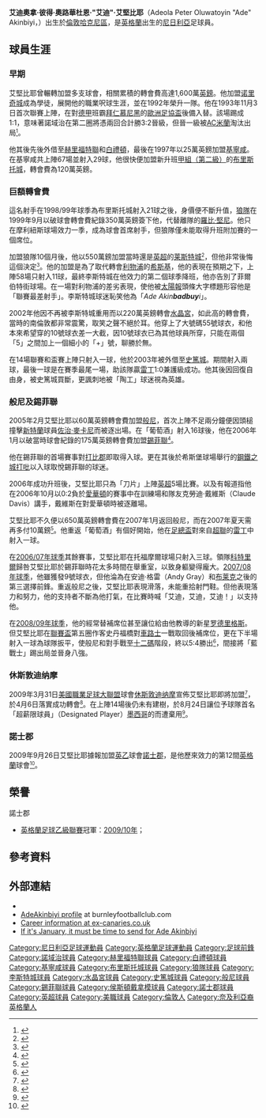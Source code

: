 {{noteTA|G1=足球|G2=FAcup|G3=MLS
|T=zh-hans:埃德·阿金比伊; zh-hk:艾迪·艾堅比耶;
|1=zh-hans:埃德·阿金比伊; zh-hk:艾迪·艾堅比耶;
|2=zh-hans:阿金比伊; zh-hk:艾堅比耶;
|3=zh-hans:罗比·基恩; zh-hk:羅比·堅尼;
|4=zh-hans:埃米尔·赫斯基; zh-hk:希斯基;
|5=zh-hans:乔治·麦卡特尼; zh-hk:佐治·麥卡尼;
|6=zh-hans:科特里尔;zh-hk:哥達里爾;zh-tw:科特里爾;
|7=zh-hans:罗德里格斯; zh-hk:洛迪古斯; zh-tw:羅德里格斯;
|8=zh-hans:布莱克;zh-hk:比歷克;zh-tw:布萊克;
}}
{{Infobox football biography
| name           = 艾迪·艾堅比耶<br />Ade Akinbiyi
| image          = 14 Ade Akinbiyi.jpg
| alt            = 
|  fullname = Adeola Peter Oluwatoyin Akinbiyi
|  nickname =
|  height = {{height|ft=6|in=3}}
|  dateofbirth = {{birth date and age|df=yes|1974|10|10}}
| birth_place    = 英格蘭[[哈克尼區|哈克尼]]
|  position = [[前鋒_(足球)|前鋒]] 
| youthyears1    = 
| youthclubs1    = {{le|Senrab F.C.||Senrab}}
| youthyears2    = 1991–1993
| youthclubs2    = [[诺里奇城足球俱乐部|诺里奇城]]
| years1         = 1993–1997
| clubs1         = [[诺里奇城足球俱乐部|诺里奇城]]
| caps1          = 49
| goals1         = 3
| years2         = 1994
| clubs2         = → [[靴尔福特联足球俱乐部|靴尔福特联]] (loan)
| caps2          = 4
| goals2         = 2
| years3         = 1994
| clubs3         = → [[布莱顿足球俱乐部|布莱顿]] (loan)
| caps3          = 7
| goals3         = 4
| years4         = 1997–1998
| clubs4         = [[吉林汉姆足球俱乐部|吉林汉姆]]
| caps4          = 63
| goals4         = 28
| years5         = 1998–1999
| clubs5         = [[布里斯托尔城足球俱乐部|布里斯托尔城]]
| caps5          = 47
| goals5         = 21
| years6         = 1999–2000
| clubs6         = [[伍尔弗汉普顿流浪足球俱乐部|伍尔弗汉普顿流浪]]
| caps6          = 37
| goals6         = 16
| years7         = 2000–2002
| clubs7         = [[莱斯特城足球俱乐部|莱斯特城]]
| caps7          = 58
| goals7         = 11
| years8         = 2002–2003
| clubs8         = [[水晶宫足球俱乐部|水晶宮]]
| caps8          = 24
| goals8         = 3
| years9         = 2003
| clubs9         = → [[斯托克城足球俱乐部|斯托克城]] (loan)
| caps9          = 4
| goals9         = 2
| years10        = 2003–2005
| clubs10        = [[斯托克城足球俱乐部|斯托克城]]
| caps10         = 59
| goals10        = 17
| years11        = 2005–2006
| clubs11        = [[伯恩利足球俱乐部|伯恩利]]
| caps11         = 39
| goals11        = 16
| years12        = 2006–2007
| clubs12        = [[谢菲尔德联足球俱乐部|谢菲尔德联]]
| caps12         = 18
| goals12        = 3
| years13        = 2007–2009
| clubs13        = [[伯恩利足球俱乐部|伯恩利]]
| caps13         = 70
| goals13        = 10
| years14        = 2009
| clubs14        = [[休斯敦迪纳摩|休斯敦迪纳摩]]
| caps14         = 14
| goals14        = 0
| years15        = 2009–2010
| clubs15        = [[諾士郡足球會|諾士郡]]
| caps15         = 10
| goals15        = 0
| years16        = 2013–2015
| clubs16        = [[科爾溫灣足球會|科爾溫灣]]
| caps16         = 2
| goals16        = 0
| totalcaps      = 505
| totalgoals     = 136
| nationalyears1 = 1999
| nationalteam1  = [[尼日利亞國家足球隊|尼日利亞]]
| nationalcaps1  = 1
| nationalgoals1 = 0
|  pcupdate = 2010年4月29日 (四) 02:53 (UTC)
|  ntupdate = 19:23, 6 October 2007 (UTC)
}}

'''艾迪奧拿·彼得·奧路華杜恩·"艾迪"·艾堅比耶'''（Adeola Peter Oluwatoyin "Ade" Akinbiyi，{{bd|1974年|10月10日|catidx="Akinbiyi"}}）出生於[[倫敦|倫敦]][[哈克尼區|哈克尼區]]，是[[英格蘭|英格蘭]]出生的[[尼日利亞|尼日利亞]]足球員。

==球員生涯==
===早期===
艾堅比耶曾輾轉加盟多支球會，相關累積的轉會費高達1,600萬[[英鎊|英鎊]]。他加盟[[诺里奇城足球俱乐部|诺里奇城]]成為學徒，展開他的職業呎球生涯，並在1992年榮升一隊。他在1993年11月3日首次聯賽上陣，在對[[德甲|德甲]]班霸[[拜仁慕尼黑|拜仁慕尼黑]]的[[歐洲足協盃|歐洲足協盃]]後備入替。該場踢成1:1，意味著諾域治在第二圈將憑兩回合計勝3:2晉級，但晉一級被[[AC米蘭|AC米蘭]]淘汰出局<small><ref>{{cite news|publisher=The Daily Telegraph|url=http://www.telegraph.co.uk/sport/main.jhtml?xml=/sport/2001/11/02/sfnwin03.xml|title=On the Spot: Ade Akinbiyi|date=2001-11-02}}</ref></small>。

他其後先後外借至[[靴尔福特联足球俱乐部|赫里福特聯]]和[[布莱顿足球俱乐部|白禮頓]]，最後在1997年以25萬英鎊加盟[[吉林汉姆足球俱乐部|基寧咸]]。在基寧咸共上陣67場並射入29球，他很快便加盟新升班[[英格蘭足球聯賽|甲組（第二級）]]的[[布里斯托流浪足球俱乐部|布里斯托城]]，轉會費為120萬英鎊。

===巨額轉會費===
這名射手在1998/99年球季為布里斯托城射入21球之後，身價便不斷升值，[[伍尔弗汉普顿流浪足球俱乐部|狼隊]]在1999年9月以破球會轉會費紀錄350萬英鎊簽下他，代替離隊的[[罗比·基恩|羅比·堅尼]]。他只在摩利紐斯球場效力一季，成為球會首席射手，但狼隊僅未能取得升班附加賽的一個席位。

加盟狼隊10個月後，他以550萬鎊加盟當時還是[[英超|英超]]的[[莱斯特城足球俱乐部|莱斯特城]]<small><ref>{{cite news|publisher=[[BBC|BBC]] Sport|url=http://news.bbc.co.uk/sport1/hi/football/teams/s/sheff_utd/4624182.stm|title=Akinbiyi swaps Wolves for Foxes|date=2000-07-25}}</ref></small>，但他非常後悔這個決定<small><ref name="Akinbiyi reveals Leicester regret">{{cite news | title = Akinbiyi reveals Leicester regret | url = http://news.bbc.co.uk/sport2/hi/football/teams/b/burnley/4448704.stm | publisher = [[BBC|BBC]] Sport | date = 2005-11-18 | accessdate = 2008-06-01}}</ref></small>。他的加盟是為了取代轉會[[利物浦足球俱乐部|利物浦]]的[[埃米尔·赫斯基|希斯基]]，他的表現在預期之下，上陣58場只射入11球，最終李斯特城在他效力的第二個球季降班，他亦告別了菲爾伯特街球場。在一場對利物浦的差劣表現，使他被[[太陽報_(英國)|太陽報]]頭條大字標題形容他是「聯賽最差射手」。李斯特城球迷恥笑他為「''Ade Akin'''badbuy'''i''」。

2002年他因不再被李斯特城重用而以220萬英鎊轉會[[水晶宫足球俱乐部|水晶宮]]，如此高的轉會費，當時的南倫敦都非常震驚，取笑之聲不絕於耳。他穿上了大號碼55號球衣，和他本來希望穿的10號球衣差一大截，因10號球衣已為其他球員所穿，只能在兩個「5」之間加上一個細小的「+」號，聊勝於無。

在14場聯賽和盃賽上陣只射入一球，他於2003年被外借至[[斯托克城足球俱乐部|史篤城]]。期間射入兩球，最後一球是在賽季最尾一場，助該隊贏[[雷丁足球俱乐部|雷丁]]1:0兼護級成功。他其後因回復自由身，被史篤城買斷，更諷刺地被「陶工」球迷視為英雄。

===般尼及錫菲聯===
2005年2月艾堅比耶以60萬英鎊轉會費加盟[[伯恩利足球俱乐部|般尼]]，首次上陣不足兩分鐘便因頭槌撞擊[[桑德兰足球俱乐部|新特蘭]]球員[[乔治·麦卡特尼|佐治·麥卡尼]]而被逐出場。在「葡萄酒」射入16球後，他在2006年1月以破當時球會紀錄的175萬英鎊轉會費加盟[[谢菲尔德联足球俱乐部|錫菲聯]]<small><ref>{{cite news|publisher=[[BBC|BBC]] Sport |url=http://news.bbc.co.uk/sport1/hi/football/teams/s/sheff_utd/4624182.stm |title=Akinbiyi and Dyer move to Blades |date=2006-01-26 }}</ref></small>。

他在錫菲聯的首場賽事對[[德比郡足球俱乐部|打比郡]]即取得入球。更在其後於希斯堡球場舉行的[[鋼鐵之城打吡|鋼鐵之城打吡]]以入球取悅錫菲聯的球迷。

2006年成功升班後，艾堅比耶只為「刀片」上陣[[英超|英超]]5場比賽。以及有報道指他在2006年10月以0:2負於[[埃弗顿足球俱乐部|愛華頓]]的賽事中在訓練場和隊友克勞迪·戴維斯（Claude Davis）講手，戴維斯在對愛華頓時被逐離場。

艾堅比耶不久便以650萬英鎊轉會費在2007年1月返回般尼，而在2007年夏天需再多付10萬鎊<small><ref>{{cite news|publisher=[[BBC|BBC]] Sport |url=http://news.bbc.co.uk/sport1/hi/football/teams/b/burnley/6222637.stm |title=Burnley re-sign Blades' Akinbiyi |date=2007-01-01}}</ref></small>。他重返「葡萄酒」有個好開始，他在[[英格蘭足總盃|足總盃]]對來自[[英超|超聯]]的[[雷丁足球俱乐部|雷丁]]中射入一球。

在[[2006年至2007年英格蘭足球冠軍聯賽|2006/07年球季]]其餘賽事，艾堅比耶在托福摩爾球場只射入三球。領隊[[史蒂夫·科特里爾|科特里爾]]歸咎艾堅比耶於錫菲聯時花太多時間在舉重室，以致身軀變得龐大。[[2007年至2008年英格蘭足球冠軍聯賽|2007/08年球季]]，他雖獲發9號球衣，但他淪為在安迪·格雷（Andy Gray）和[[罗比·布莱克|布莱克]]之後的第三選擇前鋒。重返般尼之後，艾堅比耶表現滑落，未能重拾射門鞋。但他表現落力和努力，他的支持者不斷為他打氣，在比賽時喊「艾迪，艾迪，艾迪！」以支持他。

在[[2008年至2009年英格蘭足球冠軍聯賽|2008/09年球季]]，他的經常替補席位甚至讓位給由他教導的新星[[杰伊·罗德里格斯|罗德里格斯]]。但艾堅比耶在[[英格蘭聯賽盃|聯賽盃]]第五圈作客史丹福橋對[[車路士|車路士]]一戰取回後補席位，更在下半場射入一球為球隊扳平，使般尼和對手戰至[[互射十二碼|十二碼]]階段，終以5:4勝出<small><ref>{{cite news|publisher=[[BBC|BBC]] Sport |url=http://news.bbc.co.uk/sport2/hi/football/league_cup/7708814.stm |title=Chelsea 1-1 Burnley (aet) |date=2008-11-12}}</ref></small>，間接將「藍戰士」踢出局並晉身八強。

===休斯敦迪纳摩===
2009年3月31日[[美國職業足球大聯盟|美國職業足球大聯盟]]球會[[休斯敦迪纳摩|休斯敦迪纳摩]]宣佈艾堅比耶即將加盟<small><ref>{{cite news|language=en |url=http://houston.mlsnet.com/news/team_news.jsp?ymd=20090330&content_id=232988&vkey=news_hou&fext=.jsp&team=t200 |title=Akinbiyi could make Dynamo debut Saturday |publisher=侯斯頓戴拿模官網 |date=2009-03-31 |accessdate=2009-04-07 |deadurl=yes |archiveurl=https://web.archive.org/web/20090410025201/http://houston.mlsnet.com/news/team_news.jsp?ymd=20090330&content_id=232988&vkey=news_hou&fext=.jsp&team=t200 |archivedate=2009-04-10 }}</ref></small>，於4月6日落實成功轉會<small><ref>{{cite news |language=en |url=http://news.bbc.co.uk/sport2/hi/football/teams/b/burnley/7973868.stm |title=Akinbiyi seals Houston transfer |publisher=[[BBC|BBC]] Sport |date=2009-04-06 |accessdate=2009-04-07}}</ref></small>。在上陣14場後仍未有建樹，於8月24日讓位予球隊首名「超薪限球員」（Designated Player）[[墨西哥|墨西哥]]的{{le|鲁伊斯·安吉尔·兰丁|Luis Ángel Landín|兰丁}}而遭棄用<small><ref>{{cite news|language=en |url=http://web.mlsnet.com/news/team_news.jsp?ymd=20090820&content_id=6522206&vkey=pr_hou&fext=.jsp&team=t200 |title=Dynamo ink Mexican forward Landín |publisher=侯斯頓戴拿模官網 |date=2009-08-20 |accessdate=2009-09-27 |deadurl=yes |archiveurl=https://web.archive.org/web/20100120050902/http://web.mlsnet.com/news/team_news.jsp?ymd=20090820&content_id=6522206&vkey=pr_hou&fext=.jsp&team=t200 |archivedate=2010-01-20 }}</ref></small>。

===諾士郡===
2009年9月26日艾堅比耶據報加盟[[英乙|英乙]]球會[[諾士郡足球會|諾士郡]]，是他歷來效力的第12間[[英格蘭|英格蘭]]球會<small><ref>{{cite news |language=en |url=http://news.bbc.co.uk/sport2/hi/football/teams/n/notts_county/8276493.stm |title=Notts County swoop for Akinbiyi |publisher=[[BBC|BBC]] Sport |date=2009-09-26 |accessdate=2009-09-27 }}</ref></small>。

==榮譽==
;諾士郡
* [[英格蘭足球乙級聯賽|英格蘭足球乙級聯賽]]冠軍：[[2009年至2010年英格蘭足球乙級聯賽|2009/10年]]；

==參考資料==
{{reflist}}

==外部連結==
*{{soccerbase|62|艾堅比耶}}
*[https://web.archive.org/web/20090127050558/http://www.burnleyfootballclub.com/page/ProfilesDetail/0,,10413~5766,00.html AdeAkinbiyi profile] at burnleyfootballclub.com
*[http://www.ex-canaries.co.uk/players/akinbiyi.htm Career information at ex-canaries.co.uk]
*[http://www.timesonline.co.uk/article/0,,2093-2534632.html If it's January, it must be time to send for Ade Akinbiyi]

{{DEFAULTSORT:Akinbiyi, Ade}}
[[Category:尼日利亞足球運動員|Category:尼日利亞足球運動員]]
[[Category:英格蘭足球運動員|Category:英格蘭足球運動員]]
[[Category:足球前鋒|Category:足球前鋒]]
[[Category:諾域治球員|Category:諾域治球員]]
[[Category:赫里福特聯球員|Category:赫里福特聯球員]]
[[Category:白禮頓球員|Category:白禮頓球員]]
[[Category:基寧咸球員|Category:基寧咸球員]]
[[Category:布里斯托城球員|Category:布里斯托城球員]]
[[Category:狼隊球員|Category:狼隊球員]]
[[Category:李斯特城球員|Category:李斯特城球員]]
[[Category:水晶宮球員|Category:水晶宮球員]]
[[Category:史篤城球員|Category:史篤城球員]]
[[Category:般尼球員|Category:般尼球員]]
[[Category:錫菲聯球員|Category:錫菲聯球員]]
[[Category:侯斯頓戴拿模球員|Category:侯斯頓戴拿模球員]]
[[Category:諾士郡球員|Category:諾士郡球員]]
[[Category:英超球員|Category:英超球員]]
[[Category:美職球員|Category:美職球員]]
[[Category:倫敦人|Category:倫敦人]]
[[Category:奈及利亞裔英格蘭人|Category:奈及利亞裔英格蘭人]]
